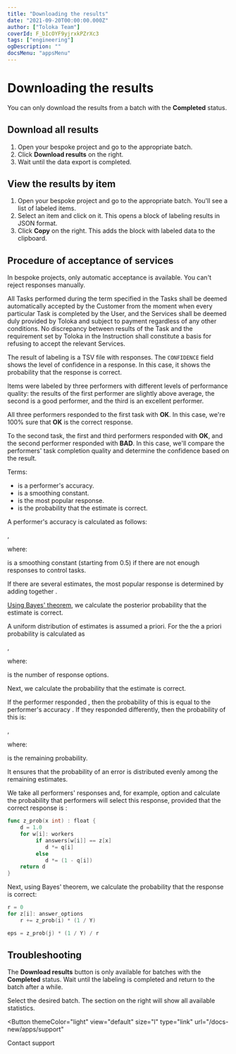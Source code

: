 ```yaml
---
title: "Downloading the results"
date: "2021-09-20T00:00:00.000Z"
author: ["Toloka Team"]
coverId: F_bIcOYF9yjrxkPZrXc3
tags: ["engineering"]
ogDescription: ""
docsMenu: "appsMenu"
---
```


# Downloading the results

<Note mode="warning" title="Warning">

You can only download the results from a batch with the **Completed** status.

</Note>

## Download all results

1. Open your bespoke project and go to the appropriate batch.
1. Click **Download results** on the right.
1. Wait until the data export is completed.

## View the results by item

1. Open your bespoke project and go to the appropriate batch. You'll see a list of labeled items.
1. Select an item and click on it. This opens a block of labeling results in JSON format.
1. Click **Copy** on the right. This adds the block with labeled data to the clipboard.

## Procedure of acceptance of services

<Note mode="note" title="Note">

In bespoke projects, only automatic acceptance is available. You can't reject responses manually.

</Note>

All Tasks performed during the term specified in the Tasks shall be deemed automatically accepted by the Customer from the moment when every particular Task is completed by the User, and the Services shall be deemed duly provided by Toloka and subject to payment regardless of any other conditions. No discrepancy between results of the Task and the requirement set by Toloka in the Instruction shall constitute a basis for refusing to accept the relevant Services.

The result of labeling is a TSV file with responses. The `CONFIDENCE` field shows the level of confidence in a response. In this case, it shows the probability that the response is correct.

<Cut title="Example">

Items were labeled by three performers with different levels of performance quality: the results of the first performer are slightly above average, the second is a good performer, and the third is an excellent performer.

All three performers responded to the first task with **OK**. In this case, we're 100% sure that **OK** is the correct response.

To the second task, the first and third performers responded with **OK**, and the second performer responded with **BAD**. In this case, we'll compare the performers' task completion quality and determine the confidence based on the result.

</Cut>

<Cut title="How it's calculated">

Terms:

- <Formula withoutContainer={true} content="$q[i]$"/> is a performer's accuracy.
- <Formula withoutContainer={true} content="$K$"/> is a smoothing constant.
- <Formula withoutContainer={true} content="$z[j]$"/> is the most popular response.
- <Formula withoutContainer={true} content="$z[x]$"/> is the probability that the estimate is correct.

A performer's accuracy <Formula withoutContainer={true} content="$q[i]$"/> is calculated as follows:

<Formula withoutContainer={true} content="$q[i] = \frac{K+correct.golden.sets[i]}{2×K+total.golden.sets[i]}$"/>,

where:

<Formula withoutContainer={true} content="$K$"/> is a smoothing constant (starting from 0.5) if there are not enough responses to control tasks.

If there are several estimates, the most popular response is determined by adding together <Formula withoutContainer={true} content="$q[i]$ of the performers who selected each response option. The response with the largest total is considered more correct. Let's call this estimate $z[j]$"/>.

[Using Bayes' theorem](https://en.wikipedia.org/wiki/Bayes%27_theorem), we calculate the posterior probability that the estimate <Formula withoutContainer={true} content="$z[j]$"/> is correct.

A uniform distribution of estimates is assumed a priori. For the <Formula withoutContainer={true} content="$z[x]$"/> the a priori probability is calculated as

<Formula withoutContainer={true} content="$P(z[x]) = \frac{1}{Y}$"/>,

where:

<Formula withoutContainer={true} content="$Y$"/> is the number of response options.

Next, we calculate the probability that the estimate <Formula withoutContainer={true} content="$z[j]$"/> is correct.

If the performer responded <Formula withoutContainer={true} content="$z[j]$"/>, then the probability of this is equal to the performer's accuracy <Formula withoutContainer={true} content="$q[i]$"/>. If they responded differently, then the probability of this is:

<Formula withoutContainer={true} content="$\frac{1-q[i]}{Y-1}$"/>,

where:

<Formula withoutContainer={true} content="$(1 - q[i])$"/> is the remaining probability.

It ensures that the probability of an error is distributed evenly among the remaining estimates.

We take all performers' responses and, for example, option <Formula withoutContainer={true} content="$z[x]$"/> and calculate the probability that performers will select this response, provided that the correct response is <Formula withoutContainer={true} content="$z[x]$"/>:

```go
func z_prob(x int) : float {
    d = 1.0
    for w[i]: workers
         if answers[w[i]] == z[x]
            d *= q[i]
         else
            d *= (1 - q[i])
    return d
}
```

Next, using Bayes' theorem, we calculate the probability that the response <Formula withoutContainer={true} content="$z[j]$"/> is correct:

```go
r = 0
for z[i]: answer_options
    r += z_prob(i) * (1 / Y)

eps = z_prob(j) * (1 / Y) / r
```

</Cut>

## Troubleshooting

<Cut title="Why can't I download the results?">

The **Download results** button is only available for batches with the **Completed** status. Wait until the labeling is completed and return to the batch after a while.

</Cut>

<Cut title="How do I find out how long it took to label my data?">

Select the desired batch. The section on the right will show all available statistics.

</Cut>

<Button
  themeColor="light"
  view="default"
  size="l"
  type="link"
  url="/docs-new/apps/support"
>
  Contact support
</Button>

